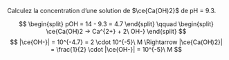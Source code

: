 ::: {.Exercise data-latex=""}

Calculez la concentration d'une solution de $\ce{Ca(OH)2}$ de pH = 9.3.
\vspace{\stretch{1}}

:::

::: {.Answer data-latex=""}

$$
\begin{split}
pOH = 14 - 9.3 = 4.7
\end{split}
\qquad
\begin{split}
\ce{Ca(OH)2 -> Ca^{2+} + 2\ OH-}
\end{split}
$$
$$
|\ce{OH-}| = 10^{-4.7} = 2 \cdot 10^{-5}\ M \Rightarrow |\ce{Ca(OH)2}| = \frac{1}{2} \cdot |\ce{OH-}| = 10^{-5}\ M
$$

:::

